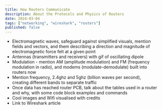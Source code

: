 ```yaml
---
title: How Routers Communicate
description: About the Protocols and Physics of Routers
date: 2024-03-04
tags: ["networking", "wireshark", "routers"]
published: false
---
```


- Electromagnetic waves, safeguard against simplified visuals, mention fields and vectors, and them describing a direction and magnitude of electromagnetic force felt at a given point
- Antennas (transmitters and receivers) with gif of oscillating dipole
- Modulation - mention AM (amplitude modulation) and FM (frequency modulation in radio), and modems (modulate-demodulate) built into routers now
- Mention frequency, 2.4ghz and 5ghz (billion waves per second), creating different bands to separate traffic
- Once data has reached router PCB, talk about the tables used in a router and why, with some code block examples and commands
- Cool images and Wifi visualised with credits
- Link to Wireshark article


